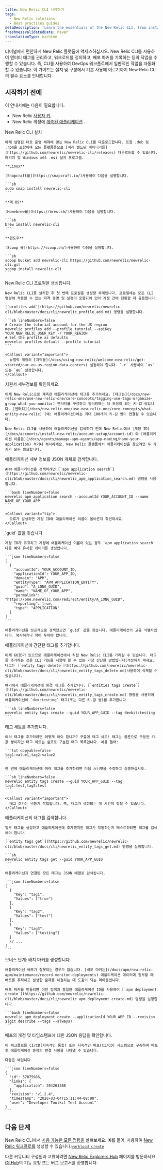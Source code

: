 ```yaml
---
title: New Relic CLI 시작하기
tags:
  - New Relic solutions
  - Best practices guides
metaDescription: 'Learn the essentials of the New Relic CLI, from install and configuration to basic usage.'
freshnessValidatedDate: never
translationType: machine
---
```


터미널에서 편안하게 New Relic 플랫폼에 액세스하십시오. New Relic CLI를 사용하여 엔터티 태그를 관리하고, 워크로드를 정의하고, 배포 마커를 기록하는 등의 작업을 수행할 수 있습니다. 즉, CLI를 사용하여 DevOps 워크플로에서 일반적인 작업을 자동화할 수 있습니다. 이 가이드는 설치 및 구성에서 기본 사용에 이르기까지 New Relic CLI의 필수 요소를 안내합니다.

## 시작하기 전에

이 안내서에는 다음이 필요합니다.

* New Relic [사용자 키](/docs/apis/get-started/intro-apis/types-new-relic-api-keys#user-api-key).
* New Relic 계정에 [계측된 애플리케이션](/docs/agents/manage-apm-agents/installation/install-agent) .

<Steps>
  <Step>
    New Relic CLI 설치

    아래 설명된 대로 운영 체제에 맞는 New Relic CLI를 다운로드합니다. 또한 .deb 및 .rpm을 포함하여 모든 플랫폼용으로 [미리 빌드된 바이너리를](https://github.com/newrelic/newrelic-cli/releases) 다운로드할 수 있습니다. 패키지 및 Windows x64 .msi 설치 프로그램.

    **Linux**

    [Snapcraft를](https://snapcraft.io/)사용하여 다음을 실행합니다.

    ```sh
    sudo snap install newrelic-cli
    ```

    **맥 OS**

    [Homebrew를](https://brew.sh/)사용하여 다음을 실행합니다.

    ```sh
    brew install newrelic-cli
    ```

    **윈도우**

    [Scoop 을](https://scoop.sh/)사용하여 다음을 실행합니다.

    ```sh
    scoop bucket add newrelic-cli https://github.com/newrelic/newrelic-cli.git
    scoop install newrelic-cli
    ```
  </Step>

  <Step>
    New Relic CLI 프로필을 생성합니다.

    New Relic CLI를 설치한 후 첫 번째 프로필을 생성할 차례입니다. 프로필에는 모든 CLI 명령에 적용할 수 있는 자격 증명 및 설정이 포함되어 있어 계정 간에 전환할 때 유용합니다.

    [`profiles add`](https://github.com/newrelic/newrelic-cli/blob/master/docs/cli/newrelic_profile_add.md) 명령을 실행합니다.

    ```sh lineNumbers=false
    # Create the tutorial account for the US region
    newrelic profiles add --profile tutorial --apiKey YOUR_NEW_RELIC_USER_KEY -r YOUR_REGION
    # Set the profile as defaults
    newrelic profiles default --profile tutorial
    ```

    <Callout variant="important">
      뉴렐릭 계정의 [지역을](/docs/using-new-relic/welcome-new-relic/get-started/our-eu-us-region-data-centers) 설정해야 합니다. `-r` 사용하여 `us` 또는 `eu` 설정합니다.
    </Callout>
  </Step>

  <Step>
    지원서 세부정보를 확인하세요.

    이제 New Relic으로 계측한 애플리케이션에 태그를 추가하세요. [태그는](/docs/new-relic-one/use-new-relic-one/core-concepts/tagging-use-tags-organize-group-what-you-monitor) 엔터티를 구성하고 필터링하는 데 도움이 되는 키-값 쌍입니다. [엔터티](/docs/new-relic-one/use-new-relic-one/core-concepts/what-entity-new-relic) (예: 애플리케이션)에는 최대 100개의 키-값 쌍이 연결될 수 있습니다.

    New Relic CLI를 사용하여 애플리케이션을 검색하기 전에 New Relic에서 [계정 ID](/docs/accounts/install-new-relic/account-setup/account-id) 와 [애플리케이션 이름을](/docs/agents/manage-apm-agents/app-naming/name-your-application) 적거나 복사하세요. New Relic 플랫폼에서 애플리케이션을 찾으려면 두 가지가 모두 필요합니다.
  </Step>

  <Step>
    애플리케이션 세부 정보를 JSON 개체로 검색합니다.

    APM 애플리케이션을 검색하려면 [`apm application search`](https://github.com/newrelic/newrelic-cli/blob/master/docs/cli/newrelic_apm_application_search.md) 명령을 사용합니다.

    ```bash lineNumbers=false
    newrelic apm application search --accountId YOUR_ACCOUNT_ID --name NAME_OF_YOUR_APP
    ```

    <Callout variant="tip">
      오류가 발생하면 계정 ID와 애플리케이션 이름이 올바른지 확인하세요.
    </Callout>
  </Step>

  <Step>
    `guid` 값을 찾습니다.

    계정 ID가 유효하고 계정에 애플리케이션 이름이 있는 경우 `apm application search` 다음 예와 유사한 데이터를 생성합니다.

    ```json lineNumbers=false
    [
      {
        "accountId": YOUR_ACCOUNT_ID,
        "applicationId": YOUR_APP_ID,
        "domain": "APM",
        "entityType": "APM_APPLICATION_ENTITY",
        "guid": "A_LONG_GUID",
        "name": "NAME_OF_YOUR_APP",
        "permalink": "https://one.newrelic.com/redirect/entity/A_LONG_GUID",
        "reporting": true,
        "type": "APPLICATION"
      }
    ]
    ```

    애플리케이션을 성공적으로 검색했으면 `guid` 값을 찾습니다. 애플리케이션의 고유 식별자입니다. 복사하거나 적어 두어야 합니다.
  </Step>

  <Step>
    애플리케이션에 간단한 태그를 추가합니다.

    이제 GUID가 있으므로 애플리케이션에서 직접 New Relic CLI를 가리킬 수 있습니다. 태그를 추가하는 것은 CLI 기능을 시험해 볼 수 있는 가장 간단한 방법입니다(걱정하지 마세요. 태그는 [`entity tags delete`](https://github.com/newrelic/newrelic-cli/blob/master/docs/cli/newrelic_entity_tags_delete.md)사용하여 삭제할 수 있습니다).

    여기에서 애플리케이션에 환경 태그를 추가합니다. [`entities tags create`](https://github.com/newrelic/newrelic-cli/blob/master/docs/cli/newrelic_entity_tags_create.md) 명령을 사용하여 애플리케이션에 `dev:testing` 태그⁠(또는 다른 키-값 쌍)를 추가합니다.

    ```sh lineNumbers=false
    newrelic entity tags create --guid YOUR_APP_GUID --tag devkit:testing
    ```
  </Step>

  <Step>
    태그 세트를 추가합니다.

    여러 태그를 추가하려면 어떻게 해야 합니까? 구출에 태그 세트! 태그는 콜론으로 구분된 키-값 쌍이지만 태그 세트는 쉼표로 구분된 태그 목록입니다. 예를 들어:

    ```txt copyable=false
    tag1:value1,tag2:value2
    ```

    한 번에 애플리케이션에 여러 태그를 추가하려면 다음 스니펫을 수정하고 실행하십시오.

    ```sh lineNumbers=false
    newrelic entity tags create --guid YOUR_APP_GUID --tag tag1:test,tag2:test
    ```

    <Callout variant="important">
      태그 추가는 비동기 작업입니다. 즉, 태그가 생성되는 데 시간이 걸릴 수 있습니다.
    </Callout>
  </Step>

  <Step>
    애플리케이션의 태그를 검색합니다.

    일부 태그를 생성하고 애플리케이션에 추가했지만 태그가 작동하는지 테스트하려면 태그를 검색해야 합니다.

    [`entity tags get`](https://github.com/newrelic/newrelic-cli/blob/master/docs/cli/newrelic_entity_tags_get.md) 명령을 실행합니다.

    ```sh
    newrelic entity tags get --guid YOUR_APP_GUID
    ```

    애플리케이션과 연결된 모든 태그는 JSON 배열로 검색됩니다.

    ```json lineNumbers=false
    [
      {
        "Key": "tag1",
        "Values": ["true"]
      },
      {
        "Key": "tag2",
        "Values": ["test"]
      },
      {
        "Key": "tag3",
        "Values": ["testing"]
      }
      // ...
    ]
    ```
  </Step>

  <Step>
    보너스 단계: 배치 마커를 생성합니다.

    애플리케이션 배포가 잘못되는 경우가 많습니다. [배포 마커는](/docs/apm/new-relic-apm/maintenance/record-monitor-deployments) 애플리케이션 데이터에 첨부할 때 배포를 추적하고 발생한 문제를 해결하는 데 도움이 되는 레이블입니다.

    배포 마커를 만들려면 이전 검색과 동일한 애플리케이션 ID를 사용하여 [`apm deployment create`](https://github.com/newrelic/newrelic-cli/blob/master/docs/cli/newrelic_apm_deployment_create.md) 명령을 실행합니다.

    ```bash lineNumbers=false
    newrelic apm deployment create --applicationId YOUR_APP_ID --revision $(git describe --tags --always)
    ```
  </Step>

  <Step>
    배포의 개정 및 타임스탬프에 대한 JSON 응답을 확인합니다.

    이 워크플로를 CI/CD(지속적인 통합) 또는 지속적인 배포(CI/CD) 시스템으로 구축하여 배포 후 애플리케이션 동작의 변경 사항을 나타낼 수 있습니다.

    다음은 예입니다.

    ```json lineNumbers=false
    {
      "id": 37075986,
      "links": {
        "application": 204261368
      },
      "revision": "v1.2.4",
      "timestamp": "2020-03-04T15:11:44-08:00",
      "user": "Developer Toolkit Test Account"
    }
    ```
  </Step>
</Steps>

## 다음 단계

New Relic CLI에서 [사용 가능한 모든 명령을](https://github.com/newrelic/newrelic-cli/blob/master/docs/cli/newrelic.md) 살펴보세요. 예를 들어, 사용하여 [New Relic 워크플로를](/docs/new-relic-one/use-new-relic-one/core-concepts/new-relic-one-workloads-isolate-resolve-incidents-faster) 생성할 수 있습니다.[`workload create`](https://github.com/newrelic/newrelic-cli/blob/master/docs/cli/newrelic_workload_create.md)

다른 커뮤니티 구성원과 교류하려면 [New Relic Explorers Hub](https://discuss.newrelic.com/c/build-on-new-relic/developer-toolkit) 페이지를 방문하세요. [GitHub](https://github.com/newrelic/newrelic-cli)의 기능 요청 또는 버그 보고서를 환영합니다.